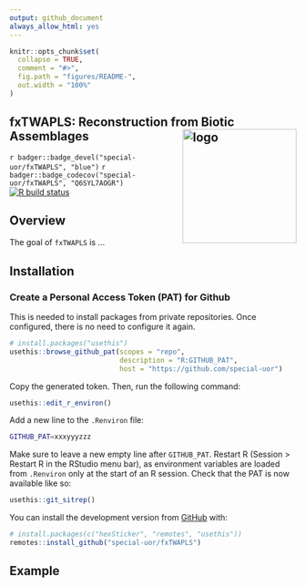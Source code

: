 ```yaml
---
output: github_document
always_allow_html: yes
---
```

<!-- README.md is generated from README.Rmd. Please edit that file -->
```r
knitr::opts_chunk$set(
  collapse = TRUE,
  comment = "#>",
  fig.path = "figures/README-",
  out.width = "100%"
)
```

## fxTWAPLS: Reconstruction from Biotic Assemblages <img src="inst/images/logo.png" alt="logo" align="right" height=200px/>
<!-- <img src="https://raw.githubusercontent.com/special-uor/fxTWAPLS/master/inst/images/logo.png" alt="logo" align="right" height=200px/> -->

<!-- badges: start -->
<!-- `r badger::badge_code_size("special-uor/fxTWAPLS")` -->
<!-- [![R build status](https://github.com/special-uor/fxTWAPLS/workflows/R-CMD-check/badge.svg)](https://github.com/special-uor/fxTWAPLS/actions) -->
`r badger::badge_devel("special-uor/fxTWAPLS", "blue")`
`r badger::badge_codecov("special-uor/fxTWAPLS", "Q6SYL7AOGR")`
[![R build status](https://github.com/special-uor/fxTWAPLS/workflows/R-CMD-check/badge.svg)](https://github.com/special-uor/fxTWAPLS/actions)
<!-- badges: end -->

## Overview

The goal of `fxTWAPLS` is ...

## Installation

### Create a Personal Access Token (PAT) for Github
This is needed to install packages from private repositories. Once configured,
there is no need to configure it again.

```r
# install.packages("usethis")
usethis::browse_github_pat(scopes = "repo", 
                           description = "R:GITHUB_PAT", 
                           host = "https://github.com/special-uor")
```
Copy the generated token. Then, run the following command:
```r
usethis::edit_r_environ()
```

Add a new line to the `.Renviron` file:
```bash
GITHUB_PAT=xxxyyyzzz
```

Make sure to leave a new empty line after `GITHUB_PAT`. Restart R (Session > 
Restart R in the RStudio menu bar), as environment variables are loaded from 
`.Renviron` only at the start of an R session. 
Check that the PAT is now available like so:
```r
usethis::git_sitrep()
```

<!-- You can install the released version of fxTWAPLS from [CRAN](https://CRAN.R-project.org) with: -->

<!-- ``` r -->
<!-- install.packages("fxTWAPLS") -->
<!-- ``` -->

<!-- And the development version from [GitHub](https://github.com/) with: -->
You can install the development version from [GitHub](https://github.com/) with:
``` r
# install.packages(c("hexSticker", "remotes", "usethis"))
remotes::install_github("special-uor/fxTWAPLS")
```

## Example
<!-- This is a basic example which shows you how to solve a common problem: -->
